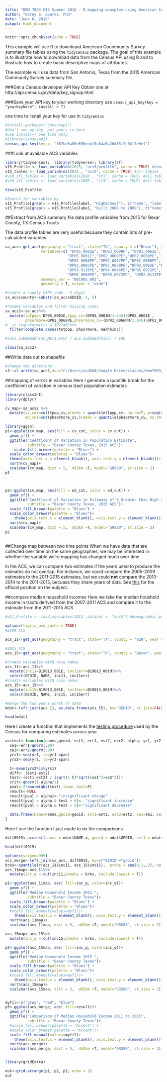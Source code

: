 ```yaml
---
title: "DEM 7093 GIS Summer 2018 - R mapping examples using American Community Survey - Change Mapping"
author: "Corey S. Sparks, PhD"
date: "June 6, 2018"
output: html_document
---
```


```r
knitr::opts_chunk$set(echo = TRUE)
```

This example will use R to downloard American Coummunity Survey summary file tables using the `tidycensus` package. The goal of this example is to illustrate how to download data from the Census API using R and to illustrate how to create basic descriptive maps of attributes. 

The example will use data from San Antonio, Texas from the 2015 American Community Survey summary file.

###Get a Census developer API Key
Obtain one at http://api.census.gov/data/key_signup.html

###Save your API key to your working directory
use `census_api_key(key =  "yourkeyhere", install = T)`

one time to install your key for use in `tidycensus`



```r
#install.packages("censusapi")
#don't use my key, put yours in here
#use install=T one time only
#library(censusapi)
census_api_key(key =  "f67be5a86e696eebf0c84a5a20d85f2c04f7e9ef")
```




###Look at available ACS variables
```r
library(tidycensus);  library(tidyverse); library(sf)
v15_Profile <- load_variables(2015, "acs5/profile", cache = TRUE) #demographic profile tables
v15_tables <- load_variables(2015 , "acs5", cache = TRUE) #all tables
#v10_sf1_tables <- load_variables(2010 , "sf1", cache = TRUE) #all tables for 2010 SF1
#v10_sf1_tables <- load_variables(2000 , "sf3", cache = TRUE) #all tables for 2000 SF#

View(v15_Profile)

#Search for variables by 
v15_Profile[grep(x = v15_Profile$label, "HighSchool"), c("name", "label")]
v15_Profile[grep(x = v15_Profile$label, "Built 2000 to 2009"), c("name", "label")]
```

##Extract from ACS summary file data profile variables from 2015 for Bexar County, TX Census Tracts

The data profile tables are very useful because they contain lots of pre-calculated variables.

```r
sa_acs<-get_acs(geography = "tract", state="TX", county = c("Bexar"), year = 2015,
                variables=c( "DP05_0001E", "DP03_0009P", "DP03_0062E", "DP03_0119PE",
                            "DP05_0001E","DP02_0009PE","DP02_0008PE", "DP02_0040E","DP02_0038E",
                            "DP02_0066PE","DP02_0067PE","DP02_0080PE","DP02_0092PE",
                            "DP03_0005PE","DP03_0028PE","DP03_0062E","DP03_0099PE","DP03_0101PE",
                            "DP03_0119PE","DP04_0046PE","DP05_0072PE","DP05_0073PE",
                            "DP05_0066PE", "DP05_0072PE", "DP02_0113PE") ,
                summary_var = "B01001_001",
                geometry = T, output = "wide")

#create a county FIPS code - 5 digit
sa_acs$county<-substr(sa_acs$GEOID, 1, 5)

#rename variables and filter missing cases
sa_acs2<-sa_acs%>%
  mutate(totpop= DP05_0001E,tpop_cv=(DP05_0001M/1.645)/DP05_0001E ,
         phsormore=DP02_0066PE,phsormore_cv=(DP02_0066PM/1.645)/DP02_0066PE, medhhinc=DP03_0062E,ppov=DP03_0119PE ) %>%
#  st_transform(crs = 102740)%>%
  filter(complete.cases(totpop, phsormore, medhhinc))

#(acs.sub$medhhinc_ME/1.645) / acs.sub$medhhinc) * 100

class(sa_acs2)
```

##Write data out to shapefile
```r
#change the directory
sf::st_write(sa_acs2,dsn="C:/Users/ozd504/Google Drive/classes/dem7093/GIS_class_2018/data",layer="sa_tract_dp", driver="ESRI Shapefile", delete_layer=T, update=T)

```

##mapping of errors in variables
Here I generate a quantile break for the coefficient of variation in census tract population estimates 
```r

library(classInt)
library(dplyr)

cv_map<-sa_acs2 %>%
  mutate(cv_cut=cut(tpop_cv,breaks = quantile(tpop_cv, na.rm=T, p=seq(0,1,length.out = 6)),include.lowest = T),
         ed_cut=cut(phsormore_cv,breaks = quantile(phsormore_cv, na.rm=T, p=seq(0,1,length.out = 6)),include.lowest = T) )

library(ggsn)
p1<-ggplot(cv_map, aes(fill = cv_cut, color = cv_cut)) + 
  geom_sf() + 
  ggtitle("Coefficent of Variation in Population Estimate", 
          subtitle = "Bexar County Texas, 2015 ACS")+
    scale_fill_brewer(palette = "Blues") + 
  scale_color_brewer(palette = "Blues")+
  theme(axis.text.x = element_blank(), axis.text.y = element_blank())+
  north(cv_map)+
  scalebar(cv_map, dist = 5,  dd2km =T, model="GRS80", st.size = 2)
p1



p2<-ggplot(cv_map, aes(fill = ed_cut, color = ed_cut)) + 
  geom_sf() + 
  ggtitle("Coefficent of Variation in Estimate of % Greater than High School", 
          subtitle = "Bexar County Texas, 2015 ACS")+
  scale_fill_brewer(palette = "Blues") + 
  scale_color_brewer(palette = "Blues")+
    theme(axis.text.x = element_blank(), axis.text.y = element_blank())+
  north(cv_map)+
  scalebar(cv_map, dist = 5,  dd2km =T, model="GRS80", st.size = 2)
p2
  
```

##Change map between two time points
When we have data that are collected over time on the same geographies, we may be interested in whether the variable we're mapping has changed much over time. 

In the ACS, we can compare two estimates if the years used to produce the esimates do not overlap. For instance, we could compare the 2005-2009 estimates to the 2011-2015 estimates, but we could **not** compare the 2010-2014 to the 2011-2015, becuase they share years of data. See [this](https://www.census.gov/programs-surveys/acs/guidance/comparing-acs-data.html) for the official position on the subject.


##compare median household incomes
Here we take the median houshold income in tracts derived from the 2007-2011 ACS and compare it to the estimate from the 2011-2015 ACS
```r
#v11_Profile <- load_variables(2011 ,dataset =  "acs5") #demographic profile 

options(tigris_use_cache = TRUE)
#2009 ACS

acs_11<-get_acs(geography = "tract", state="TX", county = "029", year = 2011, variables="B19013_001",geometry = TRUE, output = "wide")

#2015 ACS
acs_15<-get_acs(geography = "tract", state="TX", county = "Bexar", year = 2015, variables="B19013_001",geometry = TRUE, output = "wide")

#create variables with nice names
acs_11<-acs_11%>%
  mutate(inc11=B19013_001E, inc11err=B19013_001M)%>%
  select(GEOID, NAME, inc11, inc11err)
#create variables with nice names
acs_15<-acs_15%>%
  mutate(inc15=B19013_001E, inc15err=B19013_001M)%>%
  select(GEOID, NAME, inc15, inc15err)

#merge the two years worth of data
mdat<-left_join(acs_11, as.data.frame(acs_15), by="GEOID", st_join=FALSE)

head(mdat)
```


Here I create a function that implements the [testing  procedure](https://www.psc.isr.umich.edu/dis/acs/handouts/Compass_Appendix.pdf) used by the Census for comparing estimates across year
```r
acstest<-function(names,geoid, est1, err1, est2, err2, alpha, yr1, yr2, span){
  se1<-err1/qnorm(.90)
  se2<-err2/qnorm(.90)
  yrs1<-seq(yr1, to=yr1-span)
  yrs2<-seq(yr2, to=yr2-span)

  C<-mean(yrs2%in%yrs1)
  diff<- (est1-est2)
  test<-(est1-est2) / (sqrt(1-C)*sqrt((se1^2+se2^2)))
  crit<-qnorm(1-alpha/2)
  pval<-2*pnorm(abs(test),lower.tail=F)
  result<-NULL
  result[pval > alpha]<-"insignificant change"
  result[pval < alpha & test > 0]<- "significant increase"
  result[pval < alpha & test < 0]<-"significant decrease" 
  
  data.frame(name=names,geoid=geoid, est1=est1, est2=est2, se1=se1, se2=se2,difference=diff, test=test, result=result, pval=pval)
}
```


Here I use the function I just made to do the comparisons
```r
diff0915<-acstest(names = mdat$NAME.x, geoid = mdat$GEOID, est1 = mdat$inc11*1.07, est2 = mdat$inc15, err1 = mdat$inc11err*1.12, err2=mdat$inc15err, alpha = .1, yr1 = 2011, yr2=2015, span = 5)

head(diff0915)

```

```r
options(scipen=999)
acs_merge<-left_join(sa_acs, diff0915, by=c("GEOID"="geoid"))
brks<-quantile(c(acs_11$inc11, acs_15$inc15),  probs = seq(0,1,.2), na.rm=T)
acs_11map<-acs_11%>%
  mutate(inc_q = cut(inc11,breaks = brks, include.lowest = T))

p1<-ggplot(acs_11map, aes( fill=inc_q, color=inc_q))+
  geom_sf() + 
  ggtitle("Median Household Income 2011 ", 
          subtitle = "Bexar County Texas")+
  scale_fill_brewer(palette = "Blues") + 
  scale_color_brewer(palette = "Blues")+
  #scale_fill_manual(values=myfil)+
    theme(axis.text.x = element_blank(), axis.text.y = element_blank())+
  north(acs_11map)+
  scalebar(acs_11map, dist = 5,  dd2km =T, model="GRS80", st.size = 2)

acs_15map<-acs_15%>%
  mutate(inc_q = cut(inc15,breaks = brks, include.lowest = T))

p2<-ggplot(acs_15map, aes( fill=inc_q, color=inc_q))+
  geom_sf() + 
  ggtitle("Median Household Income 2015 ", 
          subtitle = "Bexar County Texas")+
  scale_fill_brewer(palette = "Blues") + 
  scale_color_brewer(palette = "Blues")+
  #scale_fill_manual(values=myfil)+
    theme(axis.text.x = element_blank(), axis.text.y = element_blank())+
  north(acs_15map)+
  scalebar(acs_15map, dist = 5,  dd2km =T, model="GRS80", st.size = 2)


myfil<-c("grey", "red", "blue")
p3<-ggplot(acs_merge, aes( fill=result))+
  geom_sf() + 
  ggtitle("Comparison of Median Household Income 2011 to 2015", 
          subtitle = "Bexar County Texas")+
  #scale_fill_brewer(palette = "Accent") + 
  #scale_color_brewer(palette = "Accent")+
  scale_fill_manual(values=myfil)+
    theme(axis.text.x = element_blank(), axis.text.y = element_blank())+
  north(acs_merge)+
  scalebar(acs_merge, dist = 5,  dd2km =T, model="GRS80", st.size = 2)


library(gridExtra)

out<-grid.arrange(p1, p2, p3, nrow = 2)
out
```


